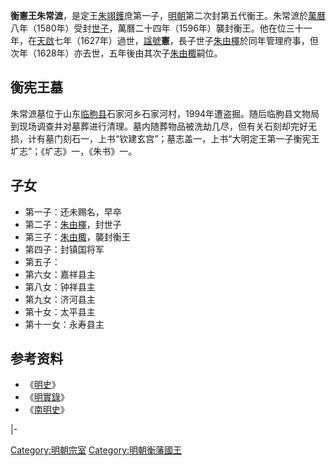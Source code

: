 {{CJK-New-Char|3D42}}
'''衡憲王朱常㵂'''{{BD|1569年|11月10日|1627年|8月29日|catIdx=Z朱}}，是定王[[朱翊鑊|朱翊鑊]]庶第一子，[[明朝|明朝]]第二次封第五代衡王。朱常㵂於[[萬曆|萬曆]]八年（1580年）受封[[世子|世子]]，萬曆二十四年（1596年）襲封衡王。他在位三十一年，在[[天啟|天啟]]七年（1627年）過世，[[諡號|諡號]]'''憲'''，長子世子[[朱由檡|朱由檡]]於同年管理府事，但次年（1628年）亦去世，五年後由其次子[[朱由棷|朱由棷]]嗣位。

==衡宪王墓==
朱常㵂墓位于山东[[临朐县|临朐县]]石家河乡石家河村，1994年遭盗掘。随后临朐县文物局到现场调查并对墓葬进行清理。墓内随葬物品被洗劫几尽，但有关石刻却完好无损，计有墓门刻石一，上书“钦建玄宫”；墓志盖一，上书“大明定王第一子衡宪王圹志”；《圹志》一，《朱书》一。
{{Quotation|
圹志
<br>　　王讳常㵂，定王之子，母妃吴氏。王生于隆庆三年十月初二日，万历二十四年六月初六日册封为衡王。天启七年七月十九日以疾薨，享年五十有九。妃王氏薨。子五位：第一子未名封卒，第二子世子疾薨乏嗣，第三子改封世子，第四子封镇国将军，第五子报生未名封。女十一位，幼卒五位，第六女嘉祥县主，第七女卒，第八女钟祥县主，第九女济河县主，第十女太平县主，第十一女永寿县主。上闻讣，辍朝三日，遣官谕祭，谥曰宪。命有司治丧葬如制，及在京文武皆致祭焉。以崇祯二年十一月十五日葬于香炉山。呜呼!王以帝室，懿享有大国，允为藩辅，富贵极隆，哀荣备至，可无憾矣。爰述其概，勒之幽圹，用垂不朽云。
}}

==子女==
* 第一子：还未赐名，早卒
* 第二子：[[朱由檡|朱由檡]]，封世子
* 第三子：[[朱由棷|朱由棷]]，襲封衡王
* 第四子：封镇国将军
* 第五子：
* 第六女：嘉祥县主
* 第八女：钟祥县主
* 第九女：济河县主
* 第十女：太平县主
* 第十一女：永寿县主

==参考资料==
*《[[明史|明史]]》
*《[[明實錄|明實錄]]》
*《[[南明史_(錢海岳)|南明史]]》

{{s-start}}
{{s-bef|rows=2|before=父定王[[朱翊鑊|朱翊鑊]]}}
{{s-ttl|rows=2|title=[[明朝藩王列表_(衡王系)|明衡國國王]]|years=1596年－1627年}}
{{s-aft|after=子[[朱由棷|朱由棷]]}}
|-
{{s-after|子世子[[朱由檡|朱由檡]]|衡府[[宗理|宗理]]}}
{{end}}

[[Category:明朝宗室|Category:明朝宗室]]
[[Category:明朝衡藩國王|Category:明朝衡藩國王]]